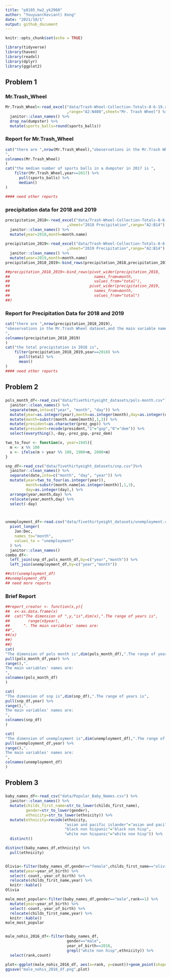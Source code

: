 ```yaml
---
title: "p8105_hw2_yk2960"
author: "Youyuan(Keviant) Kong"
date: "2021/10/1"
output: github_document
---
```


```r
knitr::opts_chunk$set(echo = TRUE)
```

```r
library(tidyverse)
library(haven)
library(readxl)
library(dplyr)
library(ggplot2)

```
## Problem 1
### Mr.Trash_Wheel

```r
Mr.Trash_Wheel<-read_excel("data/Trash-Wheel-Collection-Totals-8-6-19.xlsx"
                           ,range="A2:N408",sheet="Mr. Trash Wheel") %>% 
  janitor::clean_names() %>% 
  drop_na(dumpster) %>% 
  mutate(sports_balls=round(sports_balls))
```
### Report for Mr.Trash_Wheel
```r
cat("there are ",nrow(Mr.Trash_Wheel),"obeservations in the Mr.Trash Wheel dataset,and the main variable names are:
",
colnames(Mr.Trash_Wheel)
)
cat("the median number of sports balls in a dumpster in 2017 is ",
    filter(Mr.Trash_Wheel,year==2017) %>% 
      pull(sports_balls) %>% 
      median()
)

#### need other reports

```

### precipitation data for 2018 and 2019
```r
precipitation_2018<-read_excel("data/Trash-Wheel-Collection-Totals-8-6-19.xlsx"
                           ,sheet="2018 Precipitation",range="A2:B14") %>% 
  janitor::clean_names() %>% 
  mutate(year=2018,month=month.name)
  
precipitation_2019<-read_excel("data/Trash-Wheel-Collection-Totals-8-6-19.xlsx"
                           ,sheet="2019 Precipitation",range="A2:B14") %>% 
  janitor::clean_names() %>% 
  mutate(year=2019,month=month.name)
precipitation_2018_2019<-bind_rows(precipitation_2018,precipitation_2019)

##precipitation_2018_2019<-bind_rows(pivot_wider(precipitation_2018,
##                                     names_from=month,
##                                     values_from="total"),
##                                   pivot_wider(precipitation_2019,
##                                     names_from=month,
##                                     values_from="total")
##)

```
### Report for Precipitation Data for 2018 and 2019
```r
cat("there are ",nrow(precipitation_2018_2019),
"obeservations in the Mr.Trash Wheel dataset,and the main variable names are:
",
colnames(precipitation_2018_2019)
)
cat("the total precipitation in 2018 is",
    filter(precipitation_2018_2019,year==2018) %>% 
      pull(total) %>% 
      mean()
)
#### need other reports

```

## Problem 2
###
```r
pols_month_df<-read_csv("data/fivethirtyeight_datasets/pols-month.csv") %>% 
  janitor::clean_names() %>% 
  separate(mon,into=c("year", "month", "day")) %>% 
  mutate(year=as.integer(year),month=as.integer(month),day=as.integer(day),) %>% 
  mutate(month=substr(month.name[month],1,3)) %>% 
  mutate(president=as.character(prez_gop)) %>% 
  mutate(president=recode(president,"1"="gop","0"="dem")) %>% 
  select(everything(),-day,-prez_gop,-prez_dem)

two_to_four <- function(x, year=1945){
  m <- x %% 100
  x <- ifelse(m > year %% 100, 1900+m, 2000+m)
}

snp_df<-read_csv("data/fivethirtyeight_datasets/snp.csv")%>% 
  janitor::clean_names() %>% 
  separate(date,into=c("month", "day", "year")) %>% 
  mutate(year=two_to_four(as.integer(year)),
         month=substr(month.name[as.integer(month)],1,3),
         day=as.integer(day),) %>% 
  arrange(year,month,day) %>% 
  relocate(year,month,day) %>% 
  select(-day)



unemployment_df<-read.csv("data/fivethirtyeight_datasets/unemployment.csv") %>% 
  pivot_longer(
    Jan:Dec,
    names_to="month",
    values_to = "unemployment"
  ) %>% 
  janitor::clean_names()
combo_df<-
  left_join(snp_df,pols_month_df,by=c("year","month")) %>% 
  left_join(unemployment_df,by=c("year","month"))

##str(unemployment_df)
##unemployment_df$
## need more reports
```

### Brief Report
```r
##report_creator <- function(x,y){
##  x<-as.data.frame(x)
##  cat("The dimension of ",y,"is",dim(x),".The range of years is",
##        range(x$year),
##      ". The main variables' names are:
##",
##(x)
##)
##}
cat(
"The dimension of pols month is",dim(pols_month_df),".The range of years is",
pull(pols_month_df,year) %>% 
range(),".
The main variables' names are:
",
colnames(pols_month_df)
)

cat(
"The dimension of snp is",dim(snp_df),".The range of years is",
pull(snp_df,year) %>% 
range(),".
The main variables' names are:
",
colnames(snp_df)
)

cat(
"The dimension of unemployment is",dim(unemployment_df),".The range of years is",
pull(unemployment_df,year) %>% 
range(),".
The main variables' names are:
",
colnames(unemployment_df)
)


```

## Problem 3
###
```r
baby_names_df<-read_csv("data/Popular_Baby_Names.csv") %>% 
  janitor::clean_names() %>% 
  mutate(childs_first_name=str_to_lower(childs_first_name),
         gender=str_to_lower(gender),
         ethnicity=str_to_lower(ethnicity)) %>%
  mutate(ethnicity=recode(ethnicity,
                          "asian and pacific islander"="asian and paci",
                          "black non hispanic"="black non hisp",
                          "white non hispanic"="white non hisp")) %>% 
  distinct()

distinct(baby_names_df,ethnicity) %>% 
  pull(ethnicity)


Olivia<-filter(baby_names_df,gender=="female",childs_first_name=="olivia") %>%
  mutate(year=year_of_birth) %>% 
  select(-count,-year_of_birth) %>% 
  relocate(childs_first_name,year) %>% 
  knitr::kable()
Olivia

male_most_popular<-filter(baby_names_df,gender=="male",rank==1) %>% 
  mutate(year=year_of_birth) %>% 
  select(-count,-year_of_birth) %>% 
  relocate(childs_first_name,year) %>% 
  knitr::kable()
male_most_popular


male_nohis_2016_df<-filter(baby_names_df,
                           gender=="male",
                           year_of_birth==2016,
                           grepl("white non hisp",ethnicity)) %>% 
  select(rank,count)

plot<-ggplot(male_nohis_2016_df, aes(x=rank, y=count))+geom_point(shape=1,color="blue") 
ggsave("male_nohis_2016_df.png",plot)

```
